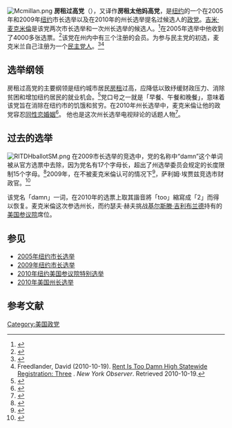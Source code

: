 {{Infobox political party
| name = 房租过高党
| logo =
| logo_size = 250px
| leader = {{tsl|en|Jimmy McMillan|吉米·麦克米倫}}
| chairman = 吉米·麦克米倫
| spokesperson = 凯普莱斯·艾维斯
| foundation = {{start date|2005}}
| ideology = [[民粹主義|民粹主義]]<br>[[社会福利|社会福利]]<br>{{tsl|en|Anti-tax|反税收}}
| headquarters = {{USA}}[[纽约|纽约]][[布鲁克林|布鲁克林]][[夫拉特布什|夫拉特布什]]
| website = {{URL|http://www.rentistoodamnhigh.org/}}
| country = 美国
| colorcode = Purple
}}
[[Image:Mcmillan.png|thumb]]
'''房租过高党'''（{{lang-en|Rent Is Too Damn High Party}}），又译作'''房租太他妈高党'''，是[[纽约|纽约]]的一个在2005年和2009年[[纽约|纽约]]市长选举以及在2010年的州长选举提名过候选人的[[政党|政党]]。[[吉米·麦克米倫|吉米·麦克米倫]]是该党两次市长选举和一次州长选举的候选人。<ref>{{Cite web |url=http://www.mcmillan09.org/ |title=存档副本 |access-date=2010-11-03 |archive-url=https://web.archive.org/web/20090130075536/http://www.mcmillan09.org/ |archive-date=2009-01-30 |dead-url=yes }}</ref>在2005年选举中他收到了4000多张选票。<ref>{{cite web |url=http://vote.nyc.ny.us/pdf/results/2005/general/Manhattan/Croossover%20Mayor%20Re-Cap%20NYC.pdf |title=存档副本 |accessdate=2009-11-03 |deadurl=yes |archiveurl=https://web.archive.org/web/20091122151212/http://vote.nyc.ny.us/pdf/results/2005/general/Manhattan/Croossover%20Mayor%20Re-Cap%20NYC.pdf |archivedate=2009-11-22 }}</ref>该党在州内中有三个注册的会员。为参与民主党的初选，麦克米兰自己注册为一个[[美国民主党|民主党人]]。<ref>{{cite news|url=http://www.observer.com/2010/politics/jimmy-mcmillan-not-registered-member-rent-too-damn-high-party |title=Jimmy McMillan Is Not A Registered Member of The Rent Is Too Damn High Party | The New York Observer |publisher=Observer.com |date= |accessdate=2010-10-21 |deadurl=yes |archiveurl=https://web.archive.org/web/20101023061537/http://www.observer.com/2010/politics/jimmy-mcmillan-not-registered-member-rent-too-damn-high-party |archivedate=2010-10-23 }}</ref><ref>Freedlander, David (2010-10-19). [http://www.observer.com/2010/politics/rent-too-damn-high-statewide-registration-three Rent Is Too Damn High Statewide Registration: Three] {{Wayback|url=http://www.observer.com/2010/politics/rent-too-damn-high-statewide-registration-three |date=20101022141537 }}. ''New York Observer''. Retrieved 2010-10-19.</ref>

== 选举纲领 ==
房租过高党的主要纲领是纽约城市居民[[房租|房租]]过高，应降低以致纾缓财政压力、消除贫困和增加纽约居民的就业机会。<ref>{{cite news |url=http://www.nydailynews.com/blogs/dailypolitics/2010/10/jimmy-mcmillan-has-but-one-mes.html |title=Jimmy McMillan Has But One Message, People... Updated x 2 |publisher=Nydailynews.com |date= |accessdate=2010-10-21 |archive-date=2010-10-23 |archive-url=https://web.archive.org/web/20101023011423/http://www.nydailynews.com/blogs/dailypolitics/2010/10/jimmy-mcmillan-has-but-one-mes.html |dead-url=no }}</ref>党口号之一就是「早餐、午餐和晚餐」，意味着该党旨在消除在纽约市的饥饿和贫穷。在2010年州长选举中，麦克米倫让他的政党容忍[[同性恋婚姻|同性恋婚姻]]<ref>{{cite news|last=|first=|url=http://news.sina.com.cn/w/2010-10-27/115921362283.shtml|title=美国老汉组建"房租太他妈高了"政党 获两千张选票|publisher=中国青年报|date=2010-10-28|accessdate=2010-11-02|archive-date=2014-11-25|archive-url=https://web.archive.org/web/20141125074938/http://news.sina.com.cn/w/2010-10-27/115921362283.shtml|dead-url=no}}</ref>。 他也是这次州长选举电视辩论的话题人物<ref>{{cite news|last=|first=|url=http://star.news.sohu.com/s2010/face34/|title=非新闻·小人物第34期-搜狐评论|publisher=搜狐|date=2010-11-03|accessdate=2010-11-03|archive-date=2010-11-06|archive-url=https://web.archive.org/web/20101106092218/http://star.news.sohu.com/s2010/face34/|dead-url=no}}</ref>。

== 过去的选举 ==
[[File:RITDHballotSM.png|thumb]]
在2009市长选举的竞选中，党的名称中“damn”这个单词被从官方选票中去除，因为党名有17个字母长，超出了州选举委员会规定的长度限制15个字母。<ref>{{cite news |last=Ong |first=Bao |url=http://cityroom.blogs.nytimes.com/2009/10/06/a-candidates-one-word-battle-with-the-elections-board/ |title=A Candidate's One-Word Battle With the Elections Board - NYTimes.com |publisher=Cityroom.blogs.nytimes.com |date=2009-10-06 |accessdate=2010-10-21 |archive-date=2010-10-23 |archive-url=https://web.archive.org/web/20101023172423/http://cityroom.blogs.nytimes.com/2009/10/06/a-candidates-one-word-battle-with-the-elections-board/ |dead-url=no }}</ref>2009年，在不被麦克米倫认可的情况下<ref>{{Cite journal |last=Amira |first=Dan |url=http://nymag.com/daily/intel/2009/10/rent_is_too_damn_high_party_ha.html |title=Rent Is Too (Damn) High Party Has Falling Out With Its Own Candidate - Daily Intel |publisher=Nymag.com |date= |accessdate=2010-10-21 |journal= |archive-date=2010-10-22 |archive-url=https://web.archive.org/web/20101022132100/http://nymag.com/daily/intel/2009/10/rent_is_too_damn_high_party_ha.html |dead-url=no }}</ref>，萨利姆·埃贾兹竞选市财政官。<ref>{{cite news |url=http://www.nydailynews.com/news/election_2009/2009/10/28/2009-10-28_salim_ejaz.html |title=Salim Ejaz, Rent is Too Damn High Party for City Controller |publisher=Nydailynews.com |date=2009-10-29 |accessdate=2010-10-21 |archive-date=2009-11-01 |archive-url=https://web.archive.org/web/20091101152531/http://www.nydailynews.com/news/election_2009/2009/10/28/2009-10-28_salim_ejaz.html |dead-url=no }}</ref>

该党名「damn」一词，在2010年的选票上取其諧音將「too」縮寫成「2」而得以恢复。麦克米倫这次参选州长，而约瑟夫·赫夫挑战[[基尔斯滕·吉利布兰德|基尔斯滕·吉利布兰德]]持有的[[美国参议院|美国参议院]]席位。

== 参见 ==
* [[2005年纽约市长选举|2005年纽约市长选举]]
* [[2009年纽约市长选举|2009年纽约市长选举]]
* [[2010年纽约美国参议院特别选举|2010年纽约美国参议院特别选举]]
* [[2010年美国州长选举|2010年美国州长选举]]

== 参考文献 ==
{{Reflist}}
{{美国地方政党}}
[[Category:美国政党|Category:美国政党]]